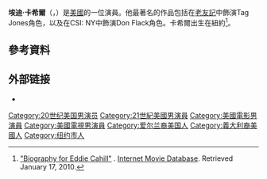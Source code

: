 {{Infobox person
| image = Eddie Cahill SDCC 2014 (cropped).jpg
| caption = 
| birth_name = Edmund Patrick Cahill
| birth_date = {{birth date and age|1978|01|15}}
| birth_place = {{USA}}[[紐約市|紐約市]]
| occupation = 演員
| years_active = 1999–現在
| spouse = Nikki Uberti (m. 2009)
| children = 1
}}
'''埃迪·卡希爾'''（{{lang-en|Edmund Patrick "Eddie" Cahill}}，{{bd|1978年|1月15日}}）是[[美國|美國]]的一位演員。他最著名的作品包括在[[老友記|老友記]]中飾演Tag Jones角色，以及在CSI: NY中飾演Don Flack角色。卡希爾出生在紐約<ref>[http://www.imdb.com/name/nm0128655/bio "Biography for Eddie Cahill"] {{Wayback|url=http://www.imdb.com/name/nm0128655/bio |date=20200223124111 }}. [[IMDb|Internet Movie Database]]. Retrieved January 17, 2010.</ref>。

== 參考資料 ==
{{reflist}}

== 外部链接 ==
*{{IMDb name|0128655}}

{{Authority control}}
{{DEFAULTSORT:Cahill, Eddie}}
[[Category:20世纪美国男演员|Category:20世纪美国男演员]]
[[Category:21世紀美國男演員|Category:21世紀美國男演員]]
[[Category:美國電影男演員|Category:美國電影男演員]]
[[Category:美國電視男演員|Category:美國電視男演員]]
[[Category:爱尔兰裔美国人|Category:爱尔兰裔美国人]]
[[Category:義大利裔美國人|Category:義大利裔美國人]]
[[Category:纽约市人|Category:纽约市人]]